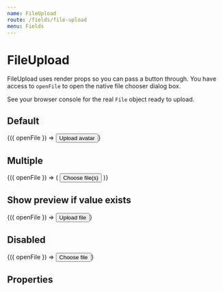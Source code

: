 ```yaml
---
name: FileUpload
route: /fields/file-upload
menu: Fields
---
```



# FileUpload

FileUpload uses render props so you can pass a button through. You have access to `openFile` to open the native file chooser dialog box.

See your browser console for the real `File` object ready to upload.

## Default

<Playground>
  <Form initialValues={{}}>
    <ConnectedField
      component={FileUpload}
      accept="image/*"
      name="avatar"
      label="Avatar"
      hint="Files must be <200MB"
      required
      onAddFile={console.debug}
      onRemoveFile={console.debug}
      onError={console.error}
    >
      {({ openFile }) => <Button onClick={openFile}>Upload avatar</Button>}
    </ConnectedField>
  </Form>
</Playground>

## Multiple

<Playground>
  <Form initialValues={{}}>
    <ConnectedField
      component={FileUpload}
      accept="application/pdf"
      name="avatar"
      label="Avatar"
      hint="Files must be <200MB"
      multiple
      onAddFile={console.debug}
      onRemoveFile={console.debug}
      required
    >
      {({ openFile }) => (
        <Button onClick={openFile} variant="secondary">
          Choose file(s)
        </Button>
      )}
    </ConnectedField>
  </Form>
</Playground>

## Show preview if value exists

<Playground>
  <Form
    initialValues={{
      avatar:
        'https://cdn-development.welcometothejungle.co/uploads/robert/applicants/303416437e/avatars/0.jpg?v=63731713698'
    }}
  >
    <ConnectedField
      component={FileUpload}
      name="avatar"
      label="Avatar"
      hint="Files must be <200MB"
      required
      onAddFile={console.debug}
      onRemoveFile={console.debug}
    >
      {({ openFile }) => <Button onClick={openFile}>Upload file</Button>}
    </ConnectedField>
  </Form>
</Playground>

## Disabled

<Playground wrapper="withoutMargin">
  <Form initialValues={{}}>
    <ConnectedField component={FileUpload} disabled name="disabled">
      {({ openFile }) => <Button onClick={openFile}>Choose file</Button>}
    </ConnectedField>
  </Form>
</Playground>

## Properties

<Props of={FileUpload} />
